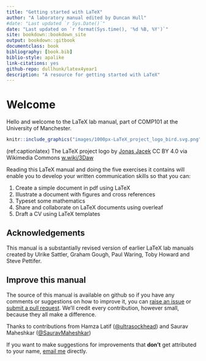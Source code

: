 ```yaml
---
title: "Getting started with LaTeX"
author: "A laboratory manual edited by Duncan Hull"
#date: "Last updated `r Sys.Date()`"
date: "Last updated on `r format(Sys.time(), '%d %B, %Y')`"
site: bookdown::bookdown_site
output: bookdown::gitbook
documentclass: book
bibliography: [book.bib]
biblio-style: apalike
link-citations: yes
github-repo: dullhunk/latex4year1
description: "A resource for getting started with LaTeX"
---
```


# Welcome {-}

Hello and welcome to the LaTeX lab manual, part of COMP101 at the University of Manchester.

```r
knitr::include_graphics("images/1000px-LaTeX_project_logo_bird.svg.png")
```
(ref:captionlatex) The LaTeX project logo by [Jonas Jacek](https://www.jonas.me/) CC BY 4.0 via Wikimedia Commons [w.wiki/3Daw](https://w.wiki/3Daw)

Reading this LaTeX manual and doing the five exercises it contains will enable you to develop your written communication skills so that you can:

1. Create a simple document in pdf using LaTeX
1. Illustrate a document with figures and cross references
1. Typeset some mathematics
1. Share and collaborate on LaTeX documents using overleaf
1. Draft a CV using LaTeX templates

## Acknowledgements {-}
This manual is a substantially revised version of earlier LaTeX lab manuals created by Ulrike Sattler, Graham Gough, Paul Waring, Toby Howard and Steve Pettifer.

## Improve this manual {-}
The source of this manual is available on github so if you have any comments or suggestions on how to improve it, you can [raise an issue](https://github.com/dullhunk/lateX4year1/issues) or [submit a pull request](https://github.com/dullhunk/LaTeX4year1/pulls). We'll credit every contribution, however small, because they all make a difference.

Thanks to contributions from Hamza Latif ([\@ultrasockhead](https://github.com/ultrasockhead)) and Saurav Maheshkar ([\@SauravMaheshkar](https://github.com/SauravMaheshkar))

If you want to make suggestions for improvements that **don't** get attributed to your name, [email me](https://personalpages.manchester.ac.uk/staff/duncan.hull/contact) directly.
